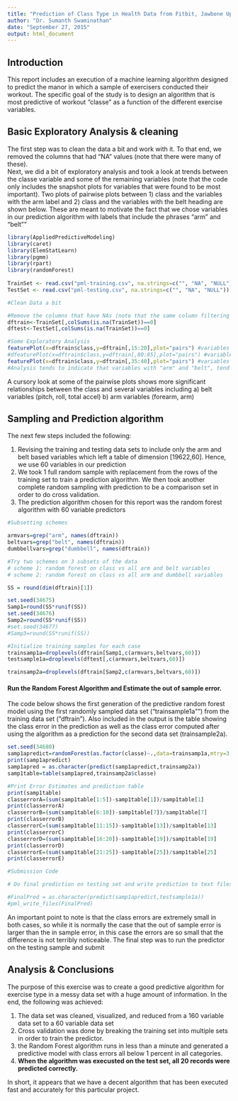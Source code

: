 ```yaml
---
title: "Prediction of Class Type in Health Data from Fitbit, Jawbone Up, etc"
author: "Dr. Sumanth Swaminathan"
date: "September 27, 2015"
output: html_document
---
```

  
## Introduction
  
  This report includes an execution of a machine learning algorithm designed to predict the manor in which a sample of exercisers conducted their workout.  The specific goal of the study is to design an algorithm that is most predictive of workout "classe" as a function of the different exercise variables.  

## Basic Exploratory Analysis & cleaning

The first step was to clean the data a bit and work with it.  To that end, we removed the columns that had "NA" values (note that there were many of these).  
Next, we did a bit of exploratory analysis and took a look at trends between the classe variable and some of the remaining variables (note that the code only includes the snapshot plots for variables that were found to be most important). Two plots of pairwise plots between 1) class and the variables with the arm label and 2) class and the variables with the belt heading are shown below.  These are meant to motivate the fact that we chose variables in our prediction algorithm with labels that include the phrases "arm" and "belt""

```r
library(AppliedPredictiveModeling)
library(caret)
library(ElemStatLearn)
library(pgmm)
library(rpart)
library(randomForest)
  
TrainSet <- read.csv("pml-training.csv", na.strings=c("", "NA", "NULL"))
TestSet <- read.csv("pml-testing.csv", na.strings=c("", "NA", "NULL"))

#Clean Data a bit

#Remove the columns that have NAs (note that the same column filtering is applied to the test set)
dftrain<-TrainSet[,colSums(is.na(TrainSet))==0]
dftest<-TestSet[,colSums(is.na(TrainSet))==0]

#Some Exploratory Analysis
featurePlot(x=dftrain$class,y=dftrain[,15:20],plot="pairs") #variables with belt in title
#dfeaturePlot(x=dftrain$class,y=dftrain[,80:85],plot="pairs") #variables with arm in title
featurePlot(x=dftrain$class,y=dftrain[,35:40],plot="pairs") #variables with dumbbell in title
#Analysis tends to indicate that variables with "arm" and "belt", tend to be the most relevant

```

A cursory look at some of the pairwise plots shows more significant relationships between the class and several variables including
  a) belt variables (pitch, roll, total accel)
  b) arm variables (forearm, arm)
  
## Sampling and Prediction algorithm

The next few steps included the following:

1) Revising the training and testing data sets to include only the arm and belt based variables which left a table of dimension [19622,60].  Hence, we use 60 variables in our prediction
2) We took 1 full random sample with replacement from the rows of the training set to train a prediction algorithm.  We then took another complete random sampling with prediction to be a comparison set in order to do cross validation.  
3) The prediction algorithm chosen for this report was the random forest algorithm with 60 variable predictors

```r
#Subsetting schemes

armvars=grep("arm", names(dftrain))
beltvars=grep("belt", names(dftrain))
dumbbellvars=grep("dumbbell", names(dftrain))

#Try two schemes on 3 subsets of the data
# scheme 1: random forest on class vs all arm and belt variables
# scheme 2: random forest on class vs all arm and dumbbell variables

SS = round(dim(dftrain)[1])

set.seed(34675)
Samp1=round(SS*runif(SS))
set.seed(34676)
Samp2=round(SS*runif(SS))
#set.seed(34677)
#Samp3=round(SS*runif(SS))

#Initialize training samples for each case
trainsamp1a=droplevels(dftrain[Samp1,c(armvars,beltvars,60)])
testsample1a=droplevels(dftest[,c(armvars,beltvars,60)])

trainsamp2a=droplevels(dftrain[Samp2,c(armvars,beltvars,60)])
```

#### Run the Random Forest Algorithm and Estimate the out of sample error.
The code below shows the first generation of the predictive random forest model using the first randomly sampled data set ("trainsample1a"") from the training data set ("dftrain").  Also included in the output is the table showing the class error in the prediction as well as the class error computed after using the algorithm as a prediction for the second data set (trainsample2a).

```r
set.seed(34680)
samp1apredict=randomForest(as.factor(classe)~.,data=trainsamp1a,mtry=3,importance=TRUE)
print(samp1apredict)
samp1apred = as.character(predict(samp1apredict,trainsamp2a))
samp1table=table(samp1apred,trainsamp2a$classe)

#Print Error Estimates and prediction table
print(samp1table)
classerrorA=(sum(samp1table[1:5])-samp1table[1])/samp1table[1]
print(classerrorA)
classerrorB=(sum(samp1table[6:10])-samp1table[7])/samp1table[7]
print(classerrorB)
classerrorC=(sum(samp1table[11:15])-samp1table[13])/samp1table[13]
print(classerrorC)
classerrorD=(sum(samp1table[16:20])-samp1table[19])/samp1table[19]
print(classerrorD)
classerrorE=(sum(samp1table[21:25])-samp1table[25])/samp1table[25]
print(classerrorE)

#Submission Code

# Do final prediction on testing set and write prediction to text files

#FinalPred = as.character(predict(samp1apredict,testsample1a))
#pml_write_files(FinalPred)

```

An important point to note is that the class errors are extremely small in both cases, so while it is normally the case that the out of sample error is larger than the in sample error, in this case the errors are so small that the difference is not terribly noticeable.  The final step was to run the predictor on the testing sample and submit

## Analysis & Conclusions

The purpose of this exercise was to create a good predictive algorithm for exercise type in a messy data set with a huge amount of information.  In the end, the following was achieved: 
  
1) The data set was cleaned, visualized, and reduced from a 160 variable data set to a 60 variable data set
2) Cross validation was done by breaking the training set into multiple sets in order to train the predictor.  
3) the Random Forest algorithm runs in less than a minute and generated a predictive model with class errors all below 1 percent in all categories.  
4) **When the algorithm was execusted on the test set, all 20 records were predicted correctly.**  

In short, it appears that we have a decent algorithm that has been executed fast and accurately for this particular project.  